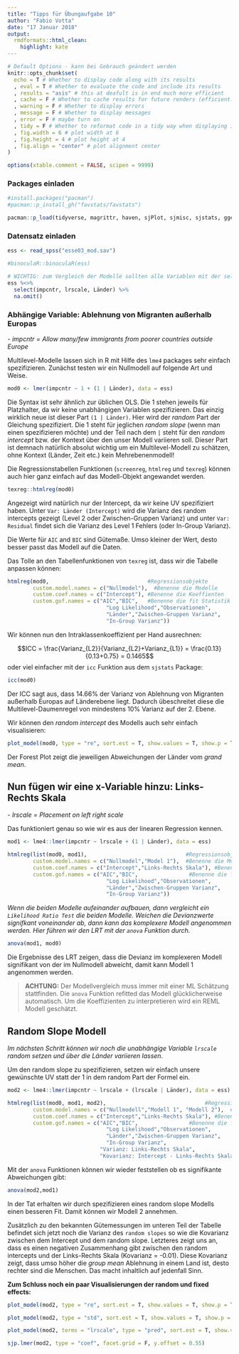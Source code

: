 ```yaml
---
title: "Tipps für Übungaufgabe 10"
author: "Fabio Votta"
date: "17 Januar 2018"
output:
  rmdformats::html_clean:
    highlight: kate
---
```


```r
# Default Options - kann bei Gebrauch geändert werden
knitr::opts_chunk$set(
  echo = T # Whether to display code along with its results
  , eval = T # Whether to evaluate the code and include its results
  , results = "asis" # this at deafult is in end much more efficient
  , cache = F # Whether to cache results for future renders (efficient!)
  , warning = F # Whether to display errors
  , message = F # Whether to display messages
  , error = F # maybe turn on
  , tidy = F # Whether to reformat code in a tidy way when displaying it
  , fig.width = 6 # plot width at 6
  , fig.height = 4 # plot height at 4
  , fig.align = "center" # plot alignment center
)

options(xtable.comment = FALSE, scipen = 9999)
```


### Packages einladen

```r
#install.packages("pacman")
#pacman::p_install_gh("favstats/favstats")

pacman::p_load(tidyverse, magrittr, haven, sjPlot, sjmisc, sjstats, ggeffects, texreg, car, psych, knitr, BaylorEdPsych, lmtest, lme4)
```

### Datensatz einladen

```r
ess <- read_spss("esse03_mod.sav")

#binoculaR::binoculaR(ess)

# WICHTIG: zum Vergleich der Modelle sollten alle Variablen mit der selben Fallzahl geschätz sein.
ess %<>% 
  select(impcntr, lrscale, Länder) %>% 
  na.omit()
```

### Abhängige Variable: Ablehnung von Migranten außerhalb Europas

*- impcntr = Allow many/few immigrants from poorer countries outside Europe*

Multilevel-Modelle lassen sich in R mit Hilfe des `lme4` packages sehr einfach spezifizieren. Zunächst testen wir ein Nullmodell auf folgende Art und Weise.

```r
mod0 <- lmer(impcntr ~ 1 + (1 | Länder), data = ess)
```

Die Syntax ist sehr ähnlich zur üblichen OLS. Die 1 stehen jeweils für Platzhalter, da wir keine unabhängigen Variablen spezifizieren. Das einzig wirklich neue ist dieser Part `(1 | Länder)`. Hier wird der *random* Part der Gleichung spezifiziert. Die 1 steht für jeglichen *random slope* (wenn man einen spezifizieren möchte) und der Teil nach dem `|` steht für den *random intercept*  bzw. der Kontext über den unser Modell variieren soll. Dieser Part ist demnach natürlich absolut wichtig um ein Multilevel-Modell zu schätzen, ohne Kontext (Länder, Zeit etc.) kein Mehrebenenmodell!

Die Regressionstabellen Funktionen (`screenreg`, `htmlreg` und `texreg`) können auch hier ganz einfach auf das Modell-Objekt angewandet werden.

```r
texreg::htmlreg(mod0)
```



Angezeigt wird natürlich nur der Intercept, da wir keine UV spezifiziert haben. Unter `Var: Länder (Intercept)` wird die Varianz des random intercepts gezeigt (Level 2 oder Zwischen-Gruppen Varianz) und unter `Var: Residual` findet sich die Varianz des Level 1 Fehlers (oder In-Group Varianz).

Die Werte für `AIC` and `BIC` sind Gütemaße. Umso kleiner der Wert, desto besser passt das Modell auf die Daten.

Das Tolle an den Tabellenfunktionen von `texreg` ist, dass wir die Tabelle anpassen können: 

```r
htmlreg(mod0,                               #Regressionsobjekte
        custom.model.names = c("Nullmodel"),  #Benenne die Modelle
        custom.coef.names = c("Intercept"), #Benenne die Koeffienten
        custom.gof.names = c("AIC","BIC",   #Benenne die fit Statistik
                               "Log Likelihood","Observationen",
                               "Länder","Zwischen-Gruppen Varianz",
                               "In-Group Varianz"))
```


Wir können nun den Intraklassenkoeffizient per Hand ausrechnen:

$$ICC = \frac{Varianz_{L2}}{Varianz_{L2}+Varianz_{L1}} = \frac{0.13}{0.13+0.75} = 0.1465$$
oder viel einfacher mit der `icc` Funktion aus dem `sjstats` Package:

```r
icc(mod0)
```

Der ICC sagt aus, dass 14.66% der Varianz von Ablehnung von Migranten außerhalb Europas auf Länderebene liegt. Dadurch übeschreitet diese die Multilevel-Daumenregel von mindestens 10% Varianz auf der 2. Ebene.

 Wir können den *random intercept* des Modells auch sehr einfach visualisieren:

```r
plot_model(mod0, type = "re", sort.est = T, show.values = T, show.p = T, value.offset = 0.4)
```

Der Forest Plot zeigt die jeweiligen Abweichungen der Länder vom *grand mean*.

## Nun fügen wir eine x-Variable hinzu: Links-Rechts Skala

*- lrscale = Placement on left right scale*

Das funktioniert genau so wie wir es aus der linearen Regression kennen.

```r

mod1 <- lme4::lmer(impcntr ~ lrscale + (1 | Länder), data = ess)

htmlreg(list(mod0, mod1),                               #Regressionsobjekte
        custom.model.names = c("Nullmodel","Model 1"),  #Benenne die Modelle
        custom.coef.names = c("Intercept","Links-Rechts Skala"), #Benenne die Koeffienten
        custom.gof.names = c("AIC","BIC",                #Benenne die fit Statistik
                               "Log Likelihood","Observationen",
                               "Länder","Zwischen-Gruppen Varianz",
                               "In-Group Varianz"))

```



*Wenn die beiden Modelle aufeinander aufbauen, dann vergleicht ein `Likelihood Ratio Test` die beiden Modelle. Weichen die Devianzwerte signifkant voneinander ab, dann kann das komplexere Modell angenommen werden. Hier führen wir den LRT mit der `anova` Funktion durch.*

```r
anova(mod1, mod0)
```
Die Ergebnisse des LRT zeigen, dass die Devianz im komplexeren Modell signifikant von der im Nullmodell abweicht, damit kann Modell 1 angenommen werden.

> **ACHTUNG:** Der Modellvergleich muss immer mit einer ML Schätzung stattfinden. Die `anova` Funktion refitted das Modell glücklicherweise automatisch. Um die Koeffizienten zu interpretieren wird ein REML Modell geschätzt.

## Random Slope Modell

*Im nächsten Schritt können wir noch die unabhängige Variable `lrscale` random setzen und über die Länder variieren lassen.*

Um den random slope zu spezifizieren, setzen wir einfach unsere gewünschte UV statt der 1 in dem random Part der Formel ein.

```r

mod2 <- lme4::lmer(impcntr ~ lrscale + (lrscale | Länder), data = ess)

htmlreg(list(mod0, mod1, mod2),                               #Regressionsobjekte
        custom.model.names = c("Nullmodell","Modell 1", "Modell 2"),  #Benenne die Modelle
        custom.coef.names = c("Intercept","Links-Rechts Skala"), #Benenne die Koeffienten
        custom.gof.names = c("AIC","BIC",                #Benenne die fit Statistik
                               "Log Likelihood","Observationen",
                               "Länder","Zwischen-Gruppen Varianz",
                               "In-Group Varianz", 
                             "Varianz: Links-Rechts Skala", 
                             "Kovarianz: Intercept - Links-Rechts Skala"))


```

Mit der `anova` Funktionen können wir wieder feststellen ob es signifikante Abweichungen gibt:

```r
anova(mod2,mod1)
```

In der Tat erhalten wir durch spezifizieren eines random slope Modells einen besseren Fit. Damit können wir Modell 2 annehmen.

Zusätzlich zu den bekannten Gütemessungen im unteren Teil der Tabelle befindet sich jetzt noch die Varianz des `random slopes` so wie die Kovarianz zwischen dem Intercept und dem random slope. Letzteres zeigt uns an, dass es einen negativen Zusammenhang gibt zwischen den random intercepts und der Links-Rechts Skala (Kovarianz = -0.01). Diese Kovarianz zeigt, dass umso höher die *group mean* Ablehnung in einem Land ist, desto rechter sind die Menschen. Das macht inhaltlich auf jedenfall Sinn.

**Zum Schluss noch ein paar Visualisierungen der random und fixed effects:**

```r

plot_model(mod2, type = "re", sort.est = T, show.values = T, show.p = T, value.offset = 0.4)

plot_model(mod2, type = "std", sort.est = T, show.values = T, show.p = T)

plot_model(mod2, terms = "lrscale", type = "pred", sort.est = T, show.values = T, show.p = T)

sjp.lmer(mod2, type = "coef", facet.grid = F, y.offset = 0.55)


```

